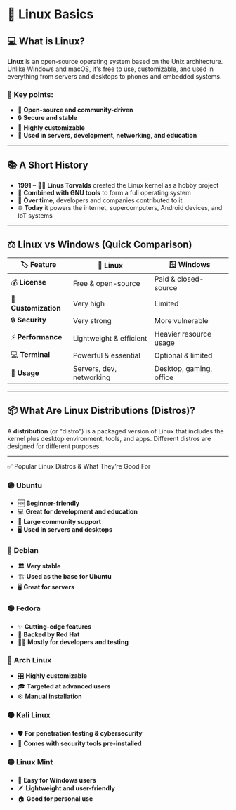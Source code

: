 # 🐧 Linux Basics

## 💻 What is Linux?

**Linux** is an open-source operating system based on the Unix architecture. Unlike Windows and macOS, it's free to use, customizable, and used in everything from servers and desktops to phones and embedded systems.

### 🔑 Key points:

- 🌟 **Open-source and community-driven**
- 🔒 **Secure and stable**
- 🎨 **Highly customizable**
- 🚀 **Used in servers, development, networking, and education**

---

## 📚 A Short History

- **1991** – 👨‍💻 **Linus Torvalds** created the Linux kernel as a hobby project
- 🔧 **Combined with GNU tools** to form a full operating system
- 🤝 **Over time**, developers and companies contributed to it
- 🌐 **Today** it powers the internet, supercomputers, Android devices, and IoT systems

---

## ⚖️ Linux vs Windows (Quick Comparison)

| 🏷️ **Feature**       | 🐧 **Linux**             | 🪟 **Windows**          |
| -------------------- | ------------------------ | ----------------------- |
| 💰 **License**       | Free & open-source       | Paid & closed-source    |
| 🎨 **Customization** | Very high                | Limited                 |
| 🔒 **Security**      | Very strong              | More vulnerable         |
| ⚡ **Performance**   | Lightweight & efficient  | Heavier resource usage  |
| 💻 **Terminal**      | Powerful & essential     | Optional & limited      |
| 🎯 **Usage**         | Servers, dev, networking | Desktop, gaming, office |

---

## 📦 What Are Linux Distributions (Distros)?

A **distribution** (or "distro") is a packaged version of Linux that includes the kernel plus desktop environment, tools, and apps. Different distros are designed for different purposes.

---

✅ Popular Linux Distros & What They’re Good For

### 🟣 **Ubuntu**

- 🆕 **Beginner-friendly**
- 💻 **Great for development and education**
- 👥 **Large community support**
- 🖥️ **Used in servers and desktops**

### 🔵 **Debian**

- 🏛️ **Very stable**
- 🏗️ **Used as the base for Ubuntu**
- 🖥️ **Great for servers**

### 🟢 **Fedora**

- ✨ **Cutting-edge features**
- 🏢 **Backed by Red Hat**
- 👨‍💻 **Mostly for developers and testing**

### 🔴 **Arch Linux**

- 🎛️ **Highly customizable**
- 🎓 **Targeted at advanced users**
- ⚙️ **Manual installation**

### ⚫ **Kali Linux**

- 🛡️ **For penetration testing & cybersecurity**
- 🔧 **Comes with security tools pre-installed**

### 🟡 **Linux Mint**

- 🔄 **Easy for Windows users**
- 🪶 **Lightweight and user-friendly**
- 🏠 **Good for personal use**
